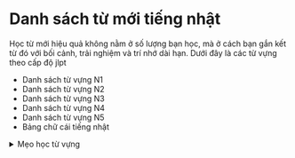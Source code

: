 
# Danh sách từ mới tiếng nhật

Học từ mới hiệu quả không nằm ở số lượng bạn học, mà ở cách bạn gắn kết từ đó
với bối cảnh, trải nghiệm và trí nhớ dài hạn. Dưới đây là các từ vựng theo cấp
độ jlpt

- <Link href="/words/n1">Danh sách từ vựng N1</Link>
- <Link href="/words/n2">Danh sách từ vựng N2</Link>
- <Link href="/words/n3">Danh sách từ vựng N3</Link>
- <Link href="/words/n4">Danh sách từ vựng N4</Link>
- <Link href="/words/n5">Danh sách từ vựng N5</Link>
- <Link href="/words/bang-chu-cai">Bảng chữ cái tiếng nhật</Link>
<details>
<summary>Mẹo học từ vựng</summary>

✅ 1. Học từ qua ngữ cảnh, không học đơn lẻ
Đừng học “りんご = quả táo”.

Thay vào đó học:
“Linh さんはりんごが好きです”
Cô Linh( = りんご) thích táo.

→ Não bạn ghi nhớ tốt hơn khi từ nằm trong một câu chuyện hoặc hành động.

✅ 2. Lặp lại ngắt quãng (Spaced Repetition)

Review từ sau 1 ngày → 3 ngày → 7 ngày → 14 ngày...

Lặp lại giúp chuyển từ vựng từ trí nhớ ngắn hạn sang dài hạn.

✅ 3. Nhóm từ theo chủ đề hoặc tình huống
Ví dụ: thức ăn, du lịch, mua sắm.

Khi gặp lại một chủ đề quen thuộc, bạn sẽ tự động kích hoạt lại vốn từ đã học.

✅ 4. Sử dụng từ ngay lập tức
Viết một câu dùng từ đó.

Hoặc dùng nó khi nói chuyện với AI/chatbot/người thật.

Không dùng → sẽ quên sau vài ngày.

✅ 5. Học chủ động, không học vẹt
Thay vì “đọc đi đọc lại từ”, hãy:

Dự đoán nghĩa trước khi tra.

So sánh từ đồng nghĩa / trái nghĩa.

Tạo câu hỏi chứa từ đó rồi tự trả lời.

✅ 6. Tạo mối liên hệ cá nhân
Ví dụ: “延長” (trì hoãn)
→ Gắn nó với trải nghiệm bạn từng trì hoãn làm bài tập.

✅ 7. Giới hạn số lượng mỗi ngày
Học 5–10 từ/ngày là hợp lý.

Quan trọng là nhớ sâu, không phải học nhiều.

</details>
